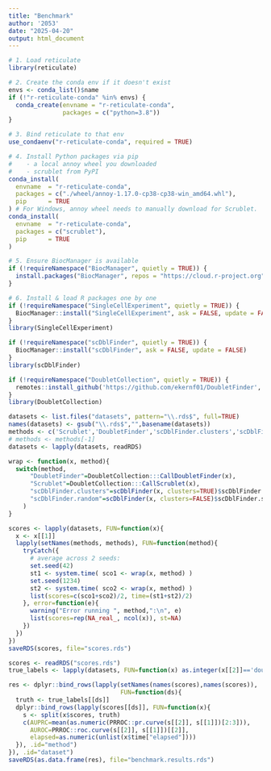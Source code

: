 ---
title: "Benchmark"
author: '2053'
date: "2025-04-20"
output: html_document
---

```{r setup, include=FALSE}
# 1. Load reticulate
library(reticulate)

# 2. Create the conda env if it doesn't exist
envs <- conda_list()$name
if (!"r-reticulate-conda" %in% envs) {
  conda_create(envname = "r-reticulate-conda",
               packages = c("python=3.8"))
}

# 3. Bind reticulate to that env
use_condaenv("r-reticulate-conda", required = TRUE)

# 4. Install Python packages via pip
#    - a local annoy wheel you downloaded
#    - scrublet from PyPI
conda_install(
  envname  = "r-reticulate-conda",
  packages = c("./wheel/annoy-1.17.0-cp38-cp38-win_amd64.whl"),
  pip      = TRUE
) # For Windows, annoy wheel needs to manually download for Scrublet.
conda_install(
  envname  = "r-reticulate-conda",
  packages = c("scrublet"),
  pip      = TRUE
)

# 5. Ensure BiocManager is available
if (!requireNamespace("BiocManager", quietly = TRUE)) {
  install.packages("BiocManager", repos = "https://cloud.r-project.org")
}

# 6. Install & load R packages one by one
if (!requireNamespace("SingleCellExperiment", quietly = TRUE)) {
  BiocManager::install("SingleCellExperiment", ask = FALSE, update = FALSE)
}
library(SingleCellExperiment)

if (!requireNamespace("scDblFinder", quietly = TRUE)) {
  BiocManager::install("scDblFinder", ask = FALSE, update = FALSE)
}
library(scDblFinder)

if (!requireNamespace("DoubletCollection", quietly = TRUE)) {
  remotes::install_github('https://github.com/ekernf01/DoubletFinder', force = T) # It is better to use version 2.0.3.
}
library(DoubletCollection)
```


```{r,warning=FALSE}
datasets <- list.files("datasets", pattern="\\.rds$", full=TRUE)
names(datasets) <- gsub("\\.rds$","",basename(datasets))
methods <- c('Scrublet','DoubletFinder','scDblFinder.clusters','scDblFinder.random')
# methods <- methods[-1]
datasets <- lapply(datasets, readRDS)

wrap <- function(x, method){
  switch(method,
      "DoubletFinder"=DoubletCollection:::CallDoubletFinder(x),
      "Scrublet"=DoubletCollection:::CallScrublet(x),
      "scDblFinder.clusters"=scDblFinder(x, clusters=TRUE)$scDblFinder.score,
      "scDblFinder.random"=scDblFinder(x, clusters=FALSE)$scDblFinder.score
    )
}

scores <- lapply(datasets, FUN=function(x){
  x <- x[[1]]
  lapply(setNames(methods, methods), FUN=function(method){
    tryCatch({
      # average across 2 seeds:
      set.seed(42)
      st1 <- system.time( sco1 <- wrap(x, method) )
      set.seed(1234)
      st2 <- system.time( sco2 <- wrap(x, method) )
      list(scores=c(sco1+sco2)/2, time=(st1+st2)/2)
    }, error=function(e){
      warning("Error running ", method,":\n", e)
      list(scores=rep(NA_real_, ncol(x)), st=NA)
    })
  })
})
saveRDS(scores, file="scores.rds")
```

```{r}
scores <- readRDS("scores.rds")
true_labels <- lapply(datasets, FUN=function(x) as.integer(x[[2]]=='doublet'))

res <- dplyr::bind_rows(lapply(setNames(names(scores),names(scores)), 
                               FUN=function(ds){
  truth <- true_labels[[ds]]
  dplyr::bind_rows(lapply(scores[[ds]], FUN=function(x){
    s <- split(x$scores, truth)
    c(AUPRC=mean(as.numeric(PRROC::pr.curve(s[[2]], s[[1]])[2:3])),
      AUROC=PRROC::roc.curve(s[[2]], s[[1]])[[2]],
      elapsed=as.numeric(unlist(x$time["elapsed"])))
  }), .id="method")
}), .id="dataset")
saveRDS(as.data.frame(res), file="benchmark.results.rds")
```

